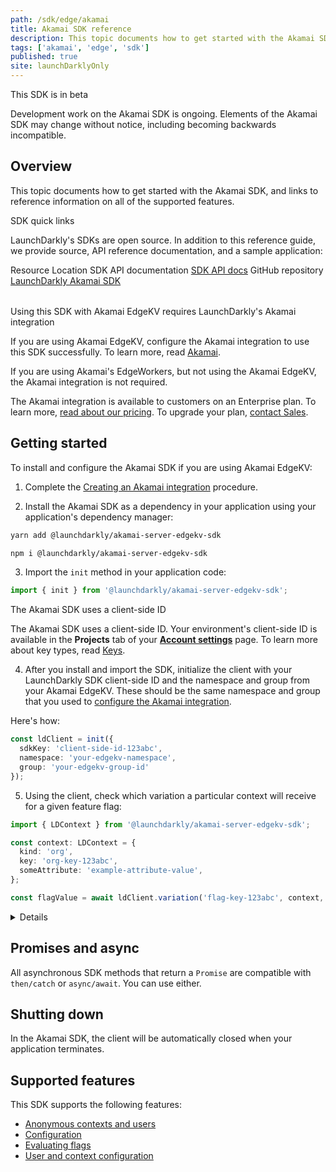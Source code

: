 ```yaml
---
path: /sdk/edge/akamai
title: Akamai SDK reference
description: This topic documents how to get started with the Akamai SDK, and links to reference information on all of the supported features.
tags: ['akamai', 'edge', 'sdk']
published: true
site: launchDarklyOnly
---
```


<Callout intent="alert">
  <CalloutTitle>This SDK is in beta</CalloutTitle>
  <CalloutDescription>

Development work on the Akamai SDK is ongoing. Elements of the Akamai SDK may change without notice, including becoming backwards incompatible.

  </CalloutDescription>
</Callout>

## Overview

This topic documents how to get started with the Akamai SDK, and links to reference information on all of the supported features.

<Callout intent="primary">
<CalloutTitle>SDK quick links</CalloutTitle>
<CalloutDescription>

LaunchDarkly's SDKs are open source. In addition to this reference guide, we provide source, API reference documentation, and a sample application:

<Table>
  <TableHeader>
    <TableHeadCell>Resource</TableHeadCell>
    <TableHeadCell>Location</TableHeadCell>
  </TableHeader>
  <TableBody>
    <TableRow>
      <TableCell>SDK API documentation</TableCell>
      <TableCell>
        <a href="https://launchdarkly.github.io/js-core/packages/sdk/akamai-edgekv/docs/">SDK API docs</a>
      </TableCell>
    </TableRow>
    <TableRow>
      <TableCell>GitHub repository</TableCell>
      <TableCell>
        <a href="https://github.com/launchdarkly/js-core/tree/main/packages/sdk/akamai-edgekv">LaunchDarkly Akamai SDK</a>
      </TableCell>
    </TableRow>
  </TableBody>
</Table>

</CalloutDescription>
</Callout>

<Callout intent="info">
  <CalloutTitle>Using this SDK with Akamai EdgeKV requires LaunchDarkly's Akamai integration</CalloutTitle>
  <CalloutDescription>

If you are using Akamai EdgeKV, configure the Akamai integration to use this SDK successfully. To learn more, read [Akamai](/integrations/akamai).

If you are using Akamai's EdgeWorkers, but not using the Akamai EdgeKV, the Akamai integration is not required.

The Akamai integration is available to customers on an Enterprise plan. To learn more, [read about our pricing](https://launchdarkly.com/pricing/). To upgrade your plan, [contact Sales](https://launchdarkly.com/contact-sales/).

  </CalloutDescription>
</Callout>

## Getting started

To install and configure the Akamai SDK if you are using Akamai EdgeKV:

1. Complete the [Creating an Akamai integration](/integrations/akamai#creating-an-akamai-integration) procedure.

2. Install the Akamai SDK as a dependency in your application using your application's dependency manager:

  <CodeSample>
  <CSTab label="yarn">

  ```bash
  yarn add @launchdarkly/akamai-server-edgekv-sdk
  ```

  </CSTab>
  <CSTab label="npm">

  ```bash
  npm i @launchdarkly/akamai-server-edgekv-sdk
  ```

  </CSTab>
  </CodeSample>

3. Import the `init` method in your application code:

  <CodeSample>
  <CSTab label="TypeScript">

  ```ts
  import { init } from '@launchdarkly/akamai-server-edgekv-sdk';
  ```

  </CSTab>
  </CodeSample>

<Callout intent="info">
<CalloutTitle>The Akamai SDK uses a client-side ID</CalloutTitle>
<CalloutDescription>

The Akamai SDK uses a client-side ID. Your environment's client-side ID is available in the **Projects** tab of your [**Account settings**](https://app.launchdarkly.com/settings#/projects) page. To learn more about key types, read [Keys](/sdk/concepts/client-side-server-side#keys).

</CalloutDescription>
</Callout>

4. After you install and import the SDK, initialize the client with your LaunchDarkly SDK client-side ID and the namespace and group from your Akamai EdgeKV. These should be the same namespace and group that you used to [configure the Akamai integration](/integrations/akamai).

  Here's how:

  <CodeSample>
  <CSTab label="TypeScript">

  ```ts
  const ldClient = init({
    sdkKey: 'client-side-id-123abc',
    namespace: 'your-edgekv-namespace',
    group: 'your-edgekv-group-id'
  });
  ```

  </CSTab>
  </CodeSample>

5. Using the client, check which variation a particular context will receive for a given feature flag:

  <CodeSample>
  <CSTab label="TypeScript">

  ```ts
  import { LDContext } from '@launchdarkly/akamai-server-edgekv-sdk';

  const context: LDContext = {
    kind: 'org',
    key: 'org-key-123abc',
    someAttribute: 'example-attribute-value',
  };

  const flagValue = await ldClient.variation('flag-key-123abc', context, false);
  ```

  </CSTab>
  </CodeSample>

<Details summary="Expand for instructions if you are using Akamai EdgeWorkers with a non-EdgeKV store">

Most customers use the Akamai EdgeKV and the Akamai integration. If you are using Akamai's EdgeWorkers, but not using the Akamai EdgeKV store, you can use the LaunchDarkly Akamai SDK to access your own feature store instead. However, the package and method names are slightly different. Additionally, you are responsible for putting flag data into your EdgeWorker. LaunchDarkly does not provide an integration for this.

To install and configure the Akamai SDK if you are using Akamai EdgeWorkers with a non-EdgeKV store:

1. Install the Akamai SDK as a dependency in your application using your application's dependency manager:

  <CodeSample>
  <CSTab label="yarn">

  ```bash
  yarn add @launchdarkly/akamai-server-base-sdk
  ```

  </CSTab>
  <CSTab label="npm">

  ```bash
  npm i @launchdarkly/akamai-server-base-sdk
  ```

  </CSTab>
  </CodeSample>

2. Import the `init` method in your application code:

  <CodeSample>
  <CSTab label="TypeScript">

  ```ts
  import { init } from '@launchdarkly/akamai-server-base-sdk';
  ```

  </CSTab>
  </CodeSample>

3. Create a new class that implements `EdgeProvider`. It should take a key, formatted as `LD-Env-{your LaunchDarkly client-side ID for this environment}`. It should return a promise to return flag data. To learn more about how to retrieve and store flag data, read [Creating a flag data file](/sdk/features/flags-from-files#creating-a-flag-data-file). To learn more, read [`EdgeProvider`](https://launchdarkly.github.io/js-core/packages/sdk/akamai-base/docs/interfaces/EdgeProvider.html).

  Here's an example:

  <CodeSample>
  <CSTab label="TypeScript">

  ```ts
  import { EdgeProvider } from '@launchdarkly/akamai-server-base-sdk';

  class FeatureStore implements EdgeProvider {
    // rootKey is formatted as LD-Env-{LaunchDarkly client-side ID}
    async get(rootKey: string): Promise<string> {
      // You should provide an implementation to retrieve your flags from
      // LaunchDarkly's https://sdk.launchdarkly.com/sdk/latest-all endpoint.
      // Read https://docs.launchdarkly.com/sdk/features/flags-from-files for more information.
      return flagData;
    }
  }
  ```

  </CSTab>
  </CodeSample>

4. After you install and import the SDK, initialize the client with your LaunchDarkly SDK client-side ID and an instance of the class you created in the previous step.

  Here's how:

  <CodeSample>
  <CSTab label="TypeScript">

  ```ts
  const ldClient = init({
    sdkKey: 'client-side-id-123abc',
    featureStoreProvider: new FeatureStore(),
  });
  ```

  </CSTab>
  </CodeSample>

5. Using the client, check which variation a particular context will receive for a given feature flag:

  <CodeSample>
  <CSTab label="TypeScript">

  ```ts
  import { LDContext } from '@launchdarkly/akamai-server-base-sdk';

  const context: LDContext = {
    kind: 'org',
    key: 'org-key-123abc',
    someAttribute: 'example-attribute-value',
  };

  const flagValue = await ldClient.variation('flag-key-123abc', context, false);
  ```

  </CSTab>
  </CodeSample>

</Details>

## Promises and async

All asynchronous SDK methods that return a `Promise` are compatible with `then/catch` or `async/await`. You can use either.

## Shutting down

In the Akamai SDK, the client will be automatically closed when your application terminates.

## Supported features

This SDK supports the following features:

- [Anonymous contexts and users](/sdk/features/anonymous#akamai)
- [Configuration](/sdk/features/config#akamai)
- [Evaluating flags](/sdk/features/evaluating#akamai)
- [User and context configuration](/sdk/features/user-context-config#akamai)
